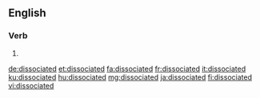 ==English==

===Verb===
{{head|en|verb form}}

# {{en-past of|dissociate}}

[[de:dissociated]]
[[et:dissociated]]
[[fa:dissociated]]
[[fr:dissociated]]
[[it:dissociated]]
[[ku:dissociated]]
[[hu:dissociated]]
[[mg:dissociated]]
[[ja:dissociated]]
[[fi:dissociated]]
[[vi:dissociated]]